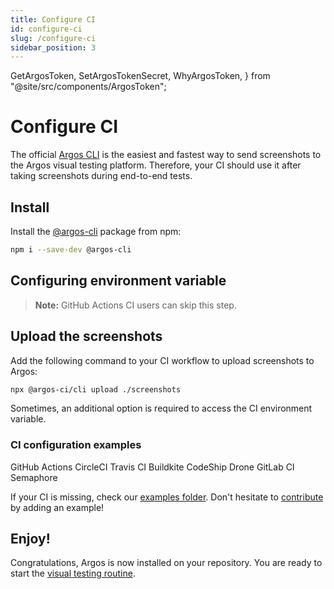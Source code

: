 ```yaml
---
title: Configure CI
id: configure-ci
slug: /configure-ci
sidebar_position: 3
---
```


  GetArgosToken,
  SetArgosTokenSecret,
  WhyArgosToken,
} from "@site/src/components/ArgosToken";

# Configure CI

The official [Argos CLI](/argos-cli) is the easiest and fastest way to send screenshots to the Argos visual testing platform. Therefore, your CI should use it after taking screenshots during end-to-end tests.

## Install

Install the [@argos-cli](https://www.npmjs.com/package/@argos-ci/cli) package from npm:

```sh
npm i --save-dev @argos-cli
```

## Configuring environment variable

> **Note:** GitHub Actions CI users can skip this step.

<WhyArgosToken />
<GetArgosToken />
<SetArgosTokenSecret />

## Upload the screenshots

Add the following command to your CI workflow to upload screenshots to Argos:

```sh
npx @argos-ci/cli upload ./screenshots
```

Sometimes, an additional option is required to access the CI environment variable.

### CI configuration examples

<Cards>
  <LinkCard to="/github-actions" image={githubLogo}>
    GitHub Actions
  </LinkCard>
  <LinkCard to="/circle-ci" image={circleCiLogo}>
    CircleCI
  </LinkCard>
  <LinkCard to="/travis-ci" image={travisLogo}>
    Travis CI
  </LinkCard>
  <LinkCard to="/buildkite" image={buildkiteLogo}>
    Buildkite
  </LinkCard>
  <LinkCard to="/codeship" image={codeshipLogo}>
    CodeShip
  </LinkCard>
  <LinkCard to="/drone-ci" image={droneLogo}>
    Drone
  </LinkCard>
  <LinkCard to="/gitlab-ci" image={gitlabLogo}>
    GitLab CI
  </LinkCard>
  <LinkCard to="/semaphore-ci" image={semaphoreLogo}>
    Semaphore
  </LinkCard>
</Cards>

If your CI is missing, check our [examples folder](https://github.com/argos-ci/argos/tree/main/examples). Don't hesitate to [contribute](https://github.com/argos-ci/argos/blob/main/CONTRIBUTING.md) by adding an example!

## Enjoy!

Congratulations, Argos is now installed on your repository. You are ready to start the [visual testing routine](/visual-testing).
